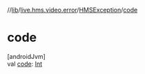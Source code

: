 //[lib](../../../index)/[live.hms.video.error](../index)/[HMSException](index)/[code](code)

# code

[androidJvm]\
val [code](code): [Int](https://kotlinlang.org/api/latest/jvm/stdlib/kotlin/-int/index.html)
